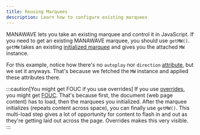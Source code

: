 ```yaml
---
title: Reusing Marquees
description: Learn how to configure existing marquees
---
```



MANAWAVE lets you take an existing marquee and control it in JavaScript.
If you need to get an existing MANAWAVE marquee, you should use `getMW()`.
`getMW` takes an existing [initialized marquee](/docs/guides/initialization) and gives you the attached `MW` instance.

For this example, notice how there's no `autoplay` nor `direction` [attribute](/docs/reference/attributes), but we set it anyways.
That's because we fetched the `MW` instance and applied these attributes there.

<Sandpack html={reusingHTML} js={reusingJS} />

:::caution[You might get FOUC if you use overrides]
If you use [overrides](/docs/reference/overrides), you might get [FOUC](https://en.wikipedia.org/wiki/Flash_of_unstyled_content).
That's because first, the document (web page content) has to load, then the marquees you initialized.
After the marquee initializes (repeats content across space), you can finally use `getMW()`. This multi-load step gives a lot of opportunity for
content to flash in and out as they're getting laid out across the page. Overrides makes this very visible.
:::
